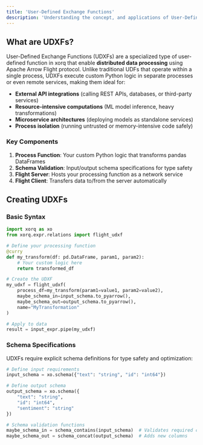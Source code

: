 ```yaml
---
title: 'User-Defined Exchange Functions'
description: 'Understanding the concept, and applications of User-Defined Exchange Functions in Xorq'
---
```


## What are UDXFs?

User-Defined Exchange Functions (UDXFs) are a specialized type of user-defined function in xorq that enable **distributed data processing** using Apache Arrow Flight protocol. Unlike traditional UDFs that operate within a single process, UDXFs execute custom Python logic in separate processes or even remote services, making them ideal for:

- **External API integrations** (calling REST APIs, databases, or third-party services)
- **Resource-intensive computations** (ML model inference, heavy transformations)
- **Microservice architectures** (deploying models as standalone services)
- **Process isolation** (running untrusted or memory-intensive code safely)

### Key Components

1. **Process Function**: Your custom Python logic that transforms pandas DataFrames
2. **Schema Validation**: Input/output schema specifications for type safety
3. **Flight Server**: Hosts your processing function as a network service
4. **Flight Client**: Transfers data to/from the server automatically

## Creating UDXFs

### Basic Syntax

```python
import xorq as xo
from xorq.expr.relations import flight_udxf

# Define your processing function
@curry
def my_transform(df: pd.DataFrame, param1, param2):
    # Your custom logic here
    return transformed_df

# Create the UDXF
my_udxf = flight_udxf(
    process_df=my_transform(param1=value1, param2=value2),
    maybe_schema_in=input_schema.to_pyarrow(),
    maybe_schema_out=output_schema.to_pyarrow(),
    name="MyTransformation"
)

# Apply to data
result = input_expr.pipe(my_udxf)
```

### Schema Specifications

UDXFs require explicit schema definitions for type safety and optimization:

```python
# Define input requirements
input_schema = xo.schema({"text": "string", "id": "int64"})

# Define output schema  
output_schema = xo.schema({
    "text": "string", 
    "id": "int64", 
    "sentiment": "string"
})

# Schema validation functions
maybe_schema_in = schema_contains(input_schema)  # Validates required columns
maybe_schema_out = schema_concat(output_schema)  # Adds new columns
```

